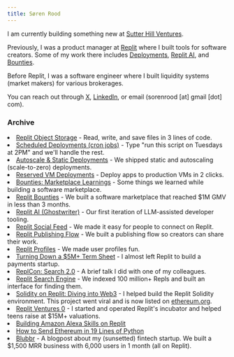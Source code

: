 ```yaml
---
title: Søren Rood
---
```


I am currently building something new at <a href="https://shv.com" target="_blank">Sutter Hill Ventures</a>.

Previously, I was a product manager at <a href="https://www.Replit.com" target="_blank">Replit</a> where I built tools for software creators. Some of my work there includes <a href="https://blog.replit.com/deployments-launch" target="_blank">Deployments</a>, <a href="https://blog.replit.com/ghostwriter" target="_blank">Replit AI</a>, and <a href="https://blog.replit.com/bounties" target="_blank">Bounties</a>.

Before Replit, I was a software engineer where I built liquidity systems (market makers) for various brokerages.

You can reach out through <a href="https://x.com/roodsoren" target="_blank">X</a>, [LinkedIn](https://www.linkedin.com/in/sorenrood/), or email (sorenrood [at] gmail [dot] com).

### Archive
<bl>
<li> <a href="https://blog.replit.com/object-storage" target="_blank">Replit Object Storage</a> - Read, write, and save files in 3 lines of code.</li>
  
  <li> <a href="https://blog.replit.com/scheduled-deployments" target="_blank">Scheduled Deployments (cron jobs)</a> - Type "run this script on Tuesdays at 2PM" and we'll handle the rest.</li>  
  
  <li> <a href="https://blog.replit.com/autoscale" target="_blank">Autoscale & Static Deployments</a> - We shipped static and autoscaling (scale-to-zero) deployments.</li>
  
  <li> <a href="https://blog.replit.com/deployments-launch" target="_blank">Reserved VM Deployments</a> - Deploy apps to production VMs in 2 clicks.</li>

  <li><a href="https://twitter.com/roodsoren/status/1605276666195955712?s=20&t=BUU7TOtN9yGHy_qb204IAA" target="_blank">Bounties: Marketplace Learnings</a> - Some things we learned while building a software marketplace.</li>

  <li><a href="https://blog.replit.com/bounties" target="_blank">Replit Bounties</a> - We built a software marketplace that reached $1M GMV in less than 3 months.</li>

  <li><a href="https://blog.replit.com/ghostwriter" target="_blank">Replit AI (Ghostwriter)</a> - Our first iteration of LLM-assisted developer tooling.</li>

  <li><a href="https://blog.replit.com/replit-famous" target="_blank">Replit Social Feed</a> - We made it easy for people to connect on Replit.</li>

  <li><a href="https://blog.replit.com/publishing" target="_blank">Replit Publishing Flow</a> - We built a publishing flow so creators can share their work.</li>

  <li><a href="https://blog.replit.com/profile2" target="_blank">Replit Profiles</a> - We made user profiles fun.</li>

  <li><a href="https://twitter.com/roodsoren/status/1516505202278682624" target="_blank">Turning Down a $5M+ Term Sheet</a> - I almost left Replit to build a payments startup.</li>

  <li><a href="https://www.youtube.com/watch?v=0TPyESqkMm0" target="_blank">ReplCon: Search 2.0</a> - A brief talk I did with one of my colleagues.</li>

  <li><a href="https://blog.replit.com/search" target="_blank">Replit Search Engine</a> - We indexed 100 million+ Repls and built an interface for finding them.</li>

  <li><a href="https://blog.replit.com/solidity" target="_blank">Solidity on Replit: Diving into Web3</a> - I helped build the Replit Solidity environment. This project went viral and is now listed on <a href="https://ethereum.org/ig/developers/learning-tools/" target="_blank">ethereum.org</a>.</li>

  <li><a href="https://blog.replit.com/rv0" target="_blank">Replit Ventures 0</a> - I started and operated Replit's incubator and helped teens raise at $15M+ valuations.</li>

  <li><a href="https://blog.replit.com/replexa" target="_blank">Building Amazon Alexa Skills on Replit</a></li>

  <li><a href="https://blog.replit.com/eth" target="_blank">How to Send Ethereum in 19 Lines of Python</a></li>

  <li><a href="https://blog.replit.com/blubbr" target="_blank">Blubbr</a> - A blogpost about my (sunsetted) fintech startup. We built a $1,500 MRR business with 6,000 users in 1 month (all on Replit).</li>
</bl>
